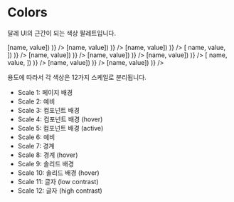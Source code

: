 
# Colors

달레 UI의 근간이 되는 색상 팔레트입니다.

<ColorPalette>
  <ColorItem
    title="초록"
    subtitle="colors.teal"
    colors={Object.fromEntries(
      Object.entries(colors.teal).map(([name, { value }]) => [name, value])
    )}
  />
  <ColorItem
    title="초록 (dark)"
    subtitle="colors.tealDark"
    colors={Object.fromEntries(
      Object.entries(colors.tealDark).map(([name, { value }]) => [name, value])
    )}
  />
  <ColorItem
    title="보라"
    subtitle="colors.violet"
    colors={Object.fromEntries(
      Object.entries(colors.violet).map(([name, { value }]) => [name, value])
    )}
  />
  <ColorItem
    title="보라 (dark)"
    subtitle="colors.violetDark"
    colors={Object.fromEntries(
      Object.entries(colors.violetDark).map(([name, { value }]) => [
        name,
        value,
      ])
    )}
  />
  <ColorItem
    title="빨강"
    subtitle="colors.red"
    colors={Object.fromEntries(
      Object.entries(colors.red).map(([name, { value }]) => [name, value])
    )}
  />
  <ColorItem
    title="빨강 (dark)"
    subtitle="colors.redDark"
    colors={Object.fromEntries(
      Object.entries(colors.redDark).map(([name, { value }]) => [name, value])
    )}
  />
  <ColorItem
    title="노랑"
    subtitle="colors.yellow"
    colors={Object.fromEntries(
      Object.entries(colors.yellow).map(([name, { value }]) => [name, value])
    )}
  />
  <ColorItem
    title="노랑 (dark)"
    subtitle="colors.yellowDark"
    colors={Object.fromEntries(
      Object.entries(colors.yellowDark).map(([name, { value }]) => [
        name,
        value,
      ])
    )}
  />
  <ColorItem
    title="회색"
    subtitle="colors.gray"
    colors={Object.fromEntries(
      Object.entries(colors.gray).map(([name, { value }]) => [name, value])
    )}
  />
  <ColorItem
    title="회색 (dark)"
    subtitle="colors.grayDark"
    colors={Object.fromEntries(
      Object.entries(colors.grayDark).map(([name, { value }]) => [name, value])
    )}
  />
</ColorPalette>

용도에 따라서 각 색상은 12가지 스케일로 분리됩니다.

- Scale 1: 페이지 배경
- Scale 2: 예비
- Scale 3: 컴포넌트 배경
- Scale 4: 컴포넌트 배경 (hover)
- Scale 5: 컴포넌트 배경 (active)
- Scale 6: 예비
- Scale 7: 경계
- Scale 8: 경계 (hover)
- Scale 9: 솔리드 배경
- Scale 10: 솔리드 배경 (hover)
- Scale 11: 글자 (low contrast)
- Scale 12: 글자 (high contrast)
